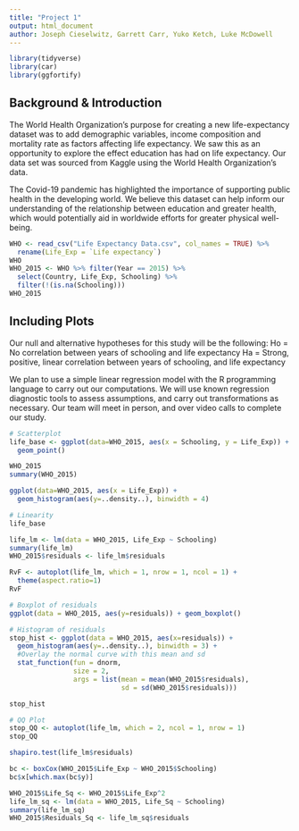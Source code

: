 ```yaml
---
title: "Project 1"
output: html_document
author: Joseph Cieselwitz, Garrett Carr, Yuko Ketch, Luke McDowell
---
```


```r
library(tidyverse)
library(car)
library(ggfortify)

```


## Background & Introduction
The World Health Organization’s purpose for creating a new life-expectancy dataset was to add demographic variables, income composition and mortality rate as factors affecting life expectancy. We saw this as an opportunity to explore the effect education has had on life expectancy. Our data set was sourced from Kaggle using the World Health Organization’s data. 

The Covid-19 pandemic has highlighted the importance of supporting public health in the developing world. We believe this dataset can help inform our understanding of the relationship between education and greater health, which would potentially aid in worldwide efforts for greater physical well-being. 


```r
WHO <- read_csv("Life Expectancy Data.csv", col_names = TRUE) %>% 
  rename(Life_Exp = `Life expectancy`)
WHO
WHO_2015 <- WHO %>% filter(Year == 2015) %>% 
  select(Country, Life_Exp, Schooling) %>%
  filter(!(is.na(Schooling)))
WHO_2015
```

## Including Plots

Our null and alternative hypotheses for this study will be the following:
	Ho = No correlation between years of schooling and life expectancy
	Ha = Strong, positive, linear correlation between years of schooling, and life expectancy


We plan to use a simple linear regression model with the R programming language to carry out our computations. We will use known regression diagnostic tools to assess assumptions, and carry out transformations as necessary. Our team will meet in person, and over video calls to complete our study. 


```r
# Scatterplot
life_base <- ggplot(data=WHO_2015, aes(x = Schooling, y = Life_Exp)) + 
  geom_point()

WHO_2015
summary(WHO_2015)

ggplot(data=WHO_2015, aes(x = Life_Exp)) +
  geom_histogram(aes(y=..density..), binwidth = 4)


```


```r
# Linearity
life_base

life_lm <- lm(data = WHO_2015, Life_Exp ~ Schooling)
summary(life_lm)
WHO_2015$residuals <- life_lm$residuals

RvF <- autoplot(life_lm, which = 1, nrow = 1, ncol = 1) + 
  theme(aspect.ratio=1)
RvF

```


```r
# Boxplot of residuals
ggplot(data = WHO_2015, aes(y=residuals)) + geom_boxplot()

# Histogram of residuals
stop_hist <- ggplot(data = WHO_2015, aes(x=residuals)) +
  geom_histogram(aes(y=..density..), binwidth = 3) +
  #Overlay the normal curve with this mean and sd
  stat_function(fun = dnorm,
                size = 2,
                args = list(mean = mean(WHO_2015$residuals), 
                            sd = sd(WHO_2015$residuals)))

stop_hist

# QQ Plot
stop_QQ <- autoplot(life_lm, which = 2, ncol = 1, nrow = 1)
stop_QQ

shapiro.test(life_lm$residuals)

```


```r
bc <- boxCox(WHO_2015$Life_Exp ~ WHO_2015$Schooling)
bc$x[which.max(bc$y)]

WHO_2015$Life_Sq <- WHO_2015$Life_Exp^2
life_lm_sq <- lm(data = WHO_2015, Life_Sq ~ Schooling)
summary(life_lm_sq)
WHO_2015$Residuals_Sq <- life_lm_sq$residuals


```


